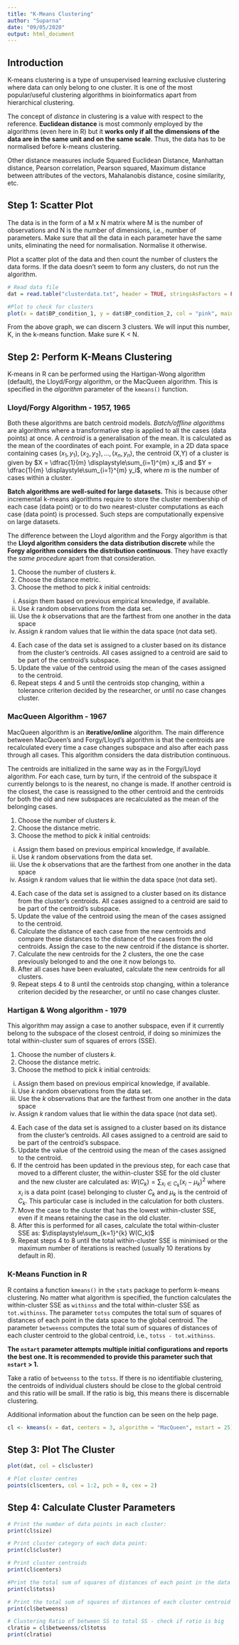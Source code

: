```yaml
---
title: "K-Means Clustering"
author: "Suparna"
date: "09/05/2020"
output: html_document
---
```


## Introduction

K-means clustering is a type of unsupervised learning exclusive clustering where data can only belong to one cluster. It is one of the most popular/useful clustering algorithms in bioinformatics apart from hierarchical clustering.


The concept of *distance* in clustering is a value with respect to the reference. **Euclidean distance** is most commonly employed by the algorithms (even here in R) but it **works only if all the dimensions of the data are in the same unit and on the same scale**. Thus, the data has to be normalised before k-means clustering.


Other distance measures include Squared Euclidean Distance, Manhattan distance, Pearson correlation, Pearson squared, Maximum distance between attributes of the vectors, Mahalanobis distance, cosine similarity, etc.


## Step 1: Scatter Plot

The data is in the form of a M x N matrix where M is the number of observations and N is the number of dimensions, i.e., number of parameters. Make sure that all the data in each parameter have the same units, eliminating the need for normalisation. Normalise it otherwise.


Plot a scatter plot of the data and then count the number of clusters the data forms. If the data doesn't seem to form any clusters, do not run the algorithm.


```r
# Read data file
dat = read.table("clusterdata.txt", header = TRUE, stringsAsFactors = FALSE)

#Plot to check for clusters
plot(x = dat$BP_condition_1, y = dat$BP_condition_2, col = "pink", main = "Scatter plot of blood pressure measures", xlab = "BP under condition 1", ylab = "BP under condition 2")
```


From the above graph, we can discern 3 clusters. We will input this number, K, in the k-means function. Make sure K < N.


## Step 2: Perform K-Means Clustering


K-means in R can be performed using the Hartigan-Wong algorithm (default), the Lloyd/Forgy algorithm, or the MacQueen algorithm. This is specified in the *algorithm* parameter of the `kmeans()` function.


### Lloyd/Forgy Algorithm - 1957, 1965


Both these algorithms are batch centroid models. *Batch/offline algorithms* are algorithms where a transformative step is applied to all the cases (data points) at once. A *centroid* is a generalisation of the mean. It is calculated as the mean of the coordinates of each point. For example, in a 2D data space containing cases $(x_1, y_1), (x_2, y_2), ... , (x_n, y_n)$, the centroid (X,Y) of a cluster is given by $X = \dfrac{1}{m} \displaystyle\sum_{i=1}^{m} x_i$ and $Y = \dfrac{1}{m} \displaystyle\sum_{i=1}^{m} y_i$, where $m$ is the number of cases within a cluster.

**Batch algorithms are well-suited for large datasets.** This is because other incremental k-means algorithms require to store the cluster membership of each case (data point) or to do two nearest-cluster computations as each case (data point) is processed. Such steps are computationally expensive on large datasets.


The difference between the Lloyd algorithm and the Forgy algorithm is that the **Lloyd algorithm considers the data distribution discrete** while the **Forgy algorithm considers the distribution continuous**. They have exactly the *same procedure* apart from that consideration.


1. Choose the number of clusters *k*.
2. Choose the distance metric.
3. Choose the method to pick *k* initial centroids:
  i) Assign them based on previous empirical knowledge, if available.
  ii) Use *k* random observations from the data set.
  iii) Use the *k* observations that are the farthest from one another in the data space
  iv) Assign *k* random values that lie within the data space (not data set).
4.  Each case of the data set is assigned to a cluster based on its distance from the cluster's centroids. All cases assigned to a centroid are said to be part of the centroid’s subspace.
5. Update the value of the centroid using the mean of the cases assigned to the centroid.
6. Repeat steps 4 and 5 until the centroids stop changing, within a tolerance criterion decided by the researcher, or until no case changes cluster.


### MacQueen Algorithm - 1967


MacQueen algorithm is an **iterative/online** algorithm. The main difference between MacQueen's and Forgy/Lloyd’s algorithm is that the centroids are recalculated every time a case changes subspace and also after each pass through all cases. This algorithm considers the data distribution continuous.

The centroids are initialized in the same way as in the Forgy/Lloyd algorithm. For each case, turn by turn, if the centroid of the subspace it currently belongs to is the nearest, no change is made. If another centroid is the closest, the case is reassigned to the other centroid and the centroids for both the old and new subspaces are recalculated as the mean of the belonging cases. 

1. Choose the number of clusters *k*.
2. Choose the distance metric.
3. Choose the method to pick *k* initial centroids:
  i) Assign them based on previous empirical knowledge, if available.
  ii) Use *k* random observations from the data set.
  iii) Use the *k* observations that are the farthest from one another in the data space
  iv) Assign *k* random values that lie within the data space (not data set).
4.  Each case of the data set is assigned to a cluster based on its distance from the cluster's centroids. All cases assigned to a centroid are said to be part of the centroid’s subspace.
5. Update the value of the centroid using the mean of the cases assigned to the centroid.
6. Calculate the distance of each case from the new centroids and compare these distances to the distance of the cases from the old centroids. Assign the case to the new centroid if the distance is shorter.
7. Calculate the new centroids for the 2 clusters, the one the case previously belonged to and the one it now belongs to.
8. After all cases have been evaluated, calculate the new centroids for all clusters.
9. Repeat steps 4 to 8 until the centroids stop changing, within a tolerance criterion decided by the researcher, or until no case changes cluster.


### Hartigan & Wong algorithm - 1979


This algorithm may assign a case to another subspace, even if it currently belong to the subspace of the closest centroid, if doing so minimizes the total within-cluster sum of squares of errors (SSE).


1. Choose the number of clusters *k*.
2. Choose the distance metric.
3. Choose the method to pick *k* initial centroids:
  i) Assign them based on previous empirical knowledge, if available.
  ii) Use *k* random observations from the data set.
  iii) Use the *k* observations that are the farthest from one another in the data space
  iv) Assign *k* random values that lie within the data space (not data set).
4.  Each case of the data set is assigned to a cluster based on its distance from the cluster's centroids. All cases assigned to a centroid are said to be part of the centroid’s subspace.
5. Update the value of the centroid using the mean of the cases assigned to the centroid.
6.  If the centroid has been updated in the previous step, for each case that moved to a different cluster, the within-cluster SSE for the old cluster and the new cluster are calculated as:
$W(C_k) = \displaystyle\sum_{x_i \in C_k} (x_i - \mu_k)^2$
where $x_i$ is a data point (case) belonging to cluster $C_k$ and $\mu_k$ is the centroid of $C_k$.
This particular case is included in the calculation for both clusters.
7. Move the case to the cluster that has the lowest within-cluster SSE, even if it means retaining the case in the old cluster.
8. After this is performed for all cases, calculate the total within-cluster SSE as:
$\displaystyle\sum_{k=1}^{k} W(C_k)$
9. Repeat steps 4 to 8 until the total within-cluster SSE is minimised or the maximum number of iterations is reached (usually 10 iterations by default in R).


### K-Means Function in R


R contains a function `kmeans()` in the `stats` package to perform k-means clustering. No matter what algorithm is specified, the function calculates the within-cluster SSE as `withinss` and the total within-cluster SSE as `tot.withinss`. The parameter `totss` computes the total sum of squares of distances of each point in the data space to the global centroid. The parameter `betweenss` computes the total sum of squares of distances of each cluster centroid to the global centroid, i.e., `totss - tot.withinss`.


**The `nstart` parameter attempts multiple initial configurations and reports the best one. It is recommended to provide this parameter such that `nstart` > 1.**


Take a ratio of `betweenss` to the `totss`. If there is no identifiable clustering, the centroids of individual clusters should be close to the global centroid and this ratio will be small. If the ratio is big, this means there is discernable clustering.


Additional information about the function can be seen on the help page.


```r
cl <- kmeans(x = dat, centers = 3, algorithm = "MacQueen", nstart = 25)
```

## Step 3: Plot The Cluster

```r
plot(dat, col = cl$cluster)

# Plot cluster centres
points(cl$centers, col = 1:2, pch = 8, cex = 2)
```


## Step 4: Calculate Cluster Parameters

```r
# Print the number of data points in each cluster:
print(cl$size)

# Print cluster category of each data point:
print(cl$cluster)

# Print cluster centroids
print(cl$centers) 

#Print the total sum of squares of distances of each point in the data space to the global centroid
print(cl$totss)

# Print the total sum of squares of distances of each cluster centroid to the global centroid
print(cl$betweenss)

# Clustering Ratio of between SS to total SS - check if ratio is big
clratio = cl$betweenss/cl$totss
print(clratio)
```

